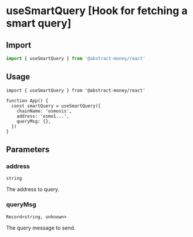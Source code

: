 
# useSmartQuery [Hook for fetching a smart query]

## Import

```ts twoslash
import { useSmartQuery } from '@abstract-money/react'
```

## Usage

```tsx twoslash [index.tsx]
import { useSmartQuery } from '@abstract-money/react'

function App() {
  const smartQuery = useSmartQuery({
    chainName: 'osmosis',
    address: 'osmo1...',
    queryMsg: {},
  })
}
```

## Parameters

<ParameterCommonSnippet />

### address

`string`

The address to query.

### queryMsg

`Record<string, unknown>`

The query message to send.

<ParameterQuerySnippet />
